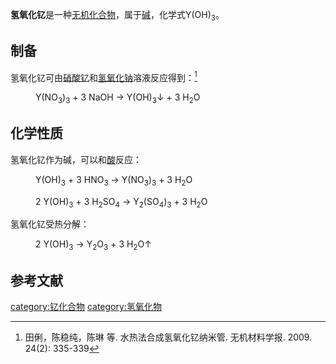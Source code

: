 {{chembox
| ImageFile = yttrium(III) hydroxide.png
| ImageSize = 
| IUPACName = 
| OtherNames = 
| Section1 = {{Chembox Identifiers
|   CASNo = 16469-22-0
|   CASNo_Ref = {{cascite|correct|CAS}}
|   PubChem = 
|   SMILES = [OH-].[Y+3].[OH-].[OH-]
  }}
| Section2 = {{Chembox Properties
|   Formula = Y(OH)<sub>3</sub>
|   MolarMass = 
|   Appearance = 白色固体
|   Density = 
|   MeltingPt = 
|   BoilingPt = 
|   Solubility = 
|   SolubleOther = 
  }}
| Section3 = {{Chembox Hazards
|   MainHazards = 
|   FlashPt = 
|   Autoignition = 
  }}
| Section8 = {{Chembox Related
|   Function = 
|   OtherFunctn = 
|   OtherAnions = 
|   OtherCations = [[氢氧化钪|氢氧化钪]]
|   OtherCpds = [[氧化钇|氧化钇]]
  }}
}}

'''氢氧化钇'''是一种[[无机化合物|无机化合物]]，属于[[碱|碱]]，化学式Y(OH)<sub>3</sub>。

==制备==
氢氧化钇可由[[硝酸钇|硝酸钇]]和[[氢氧化钠|氢氧化钠]]溶液反应得到：<ref>田俐，陈稳纯，陈琳 等. 水热法合成氢氧化钇纳米管. 无机材料学报. 2009. 24(2): 335-339</ref>

: Y(NO<sub>3</sub>)<sub>3</sub> + 3 NaOH → Y(OH)<sub>3</sub>↓ + 3 H<sub>2</sub>O
==化学性质==
氢氧化钇作为碱，可以和[[酸|酸]]反应：
: Y(OH)<sub>3</sub> + 3 HNO<sub>3</sub> → Y(NO<sub>3</sub>)<sub>3</sub> + 3 H<sub>2</sub>O

: 2 Y(OH)<sub>3</sub> + 3 H<sub>2</sub>SO<sub>4</sub> → Y<sub>2</sub>(SO<sub>4</sub>)<sub>3</sub> + 3 H<sub>2</sub>O

氢氧化钇受热分解：
: 2 Y(OH)<sub>3</sub> → Y<sub>2</sub>O<sub>3</sub> + 3 H<sub>2</sub>O↑
==参考文献==
{{reflist}}
{{氢氧化物}}
{{钇化合物}}
[[category:钇化合物|category:钇化合物]]
[[category:氢氧化物|category:氢氧化物]]